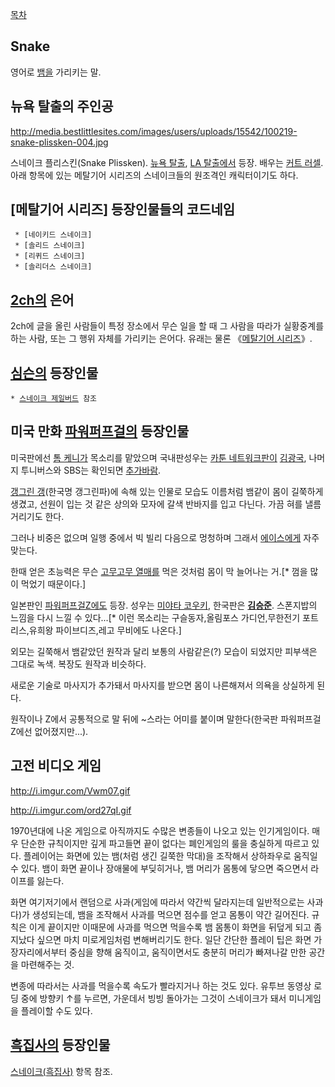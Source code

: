 [[목차]]
== Snake ==
영어로 [[뱀]]을 가리키는 말.

== 뉴욕 탈출의 주인공 ==
http://media.bestlittlesites.com/images/users/uploads/15542/100219-snake-plissken-004.jpg

스네이크 플리스킨(Snake Plissken). [[뉴욕 탈출]], [[LA 탈출]]에서 등장. 배우는 [[커트 러셀]]. 아래 항목에 있는 메탈기어 시리즈의 스네이크들의 원조격인 캐릭터이기도 하다.

== [메탈기어 시리즈] 등장인물들의 코드네임 ==
  * [네이키드 스네이크]
  * [솔리드 스네이크]
  * [리퀴드 스네이크]
  * [솔리더스 스네이크]

== [[2ch]]의 은어 ==
2ch에 글을 올린 사람들이 특정 장소에서 무슨 일을 할 때 그 사람을 따라가 실황중계를 하는 사람, 또는 그 행위 자체를 가리키는 은어다. 유래는 물론 《[[메탈기어 시리즈]]》.

== [[심슨]]의 등장인물 == 
 * [[스네이크 제일버드]] 참조

== 미국 만화 [[파워퍼프걸]]의 등장인물 ==
미국판에선 [[톰 케니]]가 목소리를 맡았으며 국내판성우는 [[카툰 네트워크]]판이 [[김광국]], 나머지 투니버스와 SBS는 확인되면 [[추가바람]].

[[갱그린 갱]](한국명 갱그린파)에 속해 있는 인물로 모습도 이름처럼 뱀같이 몸이 길쭉하게 생겼고, 선원이 입는 것 같은 상의와 모자에 갈색 반바지를 입고 다닌다. 가끔 혀를 낼름거리기도 한다.

그러나 비중은 없으며 일행 중에서 빅 빌리 다음으로 멍청하며 그래서 [[에이스]]에게 자주 맞는다.

한때 얻은 초능력은 무슨 [[고무고무 열매]]를 먹은 것처럼 몸이 막 늘어나는 거.[* 껌을 많이 먹었기 때문이다.]

일본판인 [[파워퍼프걸Z]]에도 등장. 성우는 [[미야타 코우키]], 한국판은 '''[[김승준]]'''. 스폰지밥의 느낌을 다시 느낄 수 있다...[* 이런 목소리는 구슬동자,올림포스 가디언,무한전기 포트리스,유희왕 파이브디즈,레고 무비에도 나온다.]

외모는 길쭉해서 뱀같았던 원작과 달리 보통의 사람같은(?) 모습이 되었지만 피부색은 그대로 녹색. 복장도 원작과 비슷하다.

새로운 기술로 마사지가 추가돼서 마사지를 받으면 몸이 나른해져서 의욕을 상실하게 된다.

원작이나 Z에서 공통적으로 말 뒤에 ~스라는 어미를 붙이며 말한다(한국판 파워퍼프걸Z에선 없어졌지만...).

== 고전 비디오 게임 ==
http://i.imgur.com/Vwm07.gif

http://i.imgur.com/ord27qI.gif

1970년대에 나온 게임으로 아직까지도 수많은 변종들이 나오고 있는 인기게임이다. 매우 단순한 규칙이지만 깊게 파고들면 끝이 없다는 폐인게임의 룰을 충실하게 따르고 있다. 플레이어는 화면에 있는 뱀(처럼 생긴 길쭉한 막대)을 조작해서 상하좌우로 움직일 수 있다. 뱀이 화면 끝이나 장애물에 부딪히거나, 뱀 머리가 몸통에 닿으면 죽으면서 라이프를 잃는다.

화면 여기저기에서 랜덤으로 사과(게임에 따라서 약간씩 달라지는데 일반적으로는 사과다)가 생성되는데, 뱀을 조작해서 사과를 먹으면 점수를 얻고 몸통이 약간 길어진다. 규칙은 이게 끝이지만 이때문에 사과를 먹으면 먹을수록 뱀 몸통이 화면을 뒤덮게 되고 좀 지났다 싶으면 마치 미로게임처럼 변해버리기도 한다. 일단 간단한 플레이 팁은 화면 가장자리에서부터 중심을 향해 움직이고, 움직이면서도 충분히 머리가 빠져나갈 만한 공간을 마련해주는 것. 

변종에 따라서는 사과를 먹을수록 속도가 빨라지거나 하는 것도 있다. 유투브 동영상 로딩 중에 방향키 ↑를 누르면, 가운데서 빙빙 돌아가는 그것이 스네이크가 돼서 미니게임을 플레이할 수도 있다.

== [[흑집사]]의 등장인물 ==
[[스네이크(흑집사)]] 항목 참조.
